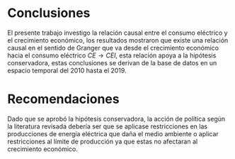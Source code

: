 # Conclusiones 

El presente trabajo investigo la relación causal entre el consumo eléctrico y el crecimiento económico, los resultados mostraron que existe una relación causal en el sentido de Granger que va desde el crecimiento económico hacia el consumo eléctrico $CE \rightarrow CEl$, esta relación apoya a la hipótesis conservadora, estas conclusiones se derivan de la base de datos en un espacio temporal del 2010 hasta el 2019. 



# Recomendaciones



Dado que se aprobó la hipótesis conservadora, la acción de política según la literatura revisada debería ser que se aplicase restricciones en las producciones de energía eléctrica que daña el medio ambiente o aplicar restricciones al límite de producción ya que estas no afectaran al crecimiento económico.



\newpage 

